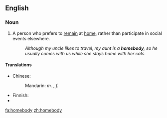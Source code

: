==English==

===Noun===
{{en-noun|homebodi|es}}

# A person who prefers to [[remain]] at [[home]], rather than participate in social events elsewhere.
#: ''Although my uncle likes to travel, my aunt is a '''homebody''', so he usually comes with us while she stays home with her cats.''

====Translations====
{{trans-top}}
* Chinese:
*: Mandarin: ''m.'' {{t|zh|宅男|tr=zháinán|sc=Hani}}, ''f.'' {{t|zh|宅女|tr=zháinǜ|sc=Hani}}
{{trans-mid}}
* Finnish: {{t|fi|kotikissa}}
* {{trreq|Russian}}
{{trans-bottom}}

[[fa:homebody]]
[[zh:homebody]]